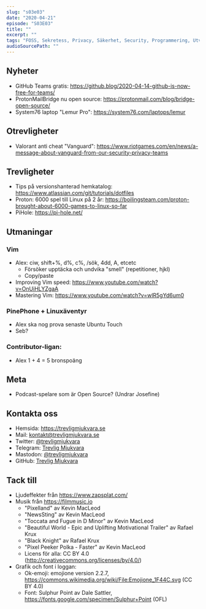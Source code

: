 ```yaml
---
slug: "s03e03"
date: "2020-04-21"
episode: "S03E03"
title: ""
excerpt: ""
tags: "FOSS, Sekretess, Privacy, Säkerhet, Security, Programmering, Utveckling, RaspberryPi, PinePhone, Technology, Linux, Open Source"
audioSourcePath: ""
---
```


## Nyheter

- GitHub Teams gratis: https://github.blog/2020-04-14-github-is-now-free-for-teams/
- ProtonMailBridge nu open source: https://protonmail.com/blog/bridge-open-source/
- System76 laptop "Lemur Pro": https://system76.com/laptops/lemur

## Otrevligheter

- Valorant anti cheat "Vanguard": https://www.riotgames.com/en/news/a-message-about-vanguard-from-our-security-privacy-teams

## Trevligheter

- Tips på versionshanterad hemkatalog: https://www.atlassian.com/git/tutorials/dotfiles
- Proton: 6000 spel till Linux på 2 år: https://boilingsteam.com/proton-brought-about-6000-games-to-linux-so-far
- PiHole: https://pi-hole.net/

## Utmaningar

### Vim

- Alex: ciw, shift+%, d%, c%, /sök, 4dd, A, etcetc
  - Försöker upptäcka och undvika "smell" (repetitioner, hjkl)
  - Copy/paste
- Improving Vim speed: https://www.youtube.com/watch?v=OnUiHLYZgaA
- Mastering Vim: https://www.youtube.com/watch?v=wlR5gYd6um0

### PinePhone + Linuxäventyr

- Alex ska nog prova senaste Ubuntu Touch
- Seb?

### Contributor-ligan:

- Alex 1 + 4 = 5 bronspoäng

## Meta

- Podcast-spelare som är Open Source? (Undrar Josefine)

## Kontakta oss

- Hemsida: https://trevligmjukvara.se
- Mail: kontakt@trevligmjukvara.se
- Twitter: [@trevligmjukvara](https://twitter.com/trevligmjukvara)
- Telegram: [Trevlig Mjukvara](https://t.me/trevligmjukvara)
- Mastodon: [@trevligmjukvara](https://mastodon.linuxkompis.se/@trevligmjukvara)
- GitHub: [Trevlig Mjukvara](https://github.com/trevligmjukvara)

## Tack till

- Ljudeffekter från https://www.zapsplat.com/
- Musik från https://filmmusic.io
  - "Pixelland" av Kevin MacLeod
  - "NewsSting" av Kevin MacLeod
  - "Toccata and Fugue in D Minor" av Kevin MacLeod
  - "Beautiful World - Epic and Uplifting Motivational Trailer" av Rafael Krux
  - "Black Knight" av Rafael Krux
  - "Pixel Peeker Polka - Faster" av Kevin MacLeod
  - Licens för alla: CC BY 4.0 (http://creativecommons.org/licenses/by/4.0/)
- Grafik och font i loggan:
  - Ok-emoji: emojione version 2.2.7, https://commons.wikimedia.org/wiki/File:Emojione_1F44C.svg (CC BY 4.0)
  - Font: Sulphur Point av Dale Sattler, https://fonts.google.com/specimen/Sulphur+Point (OFL)
